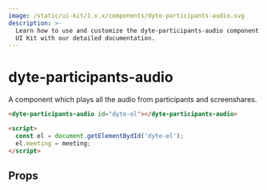 ```yaml
---
image: /static/ui-kit/1.x.x/components/dyte-participants-audio.svg
description: >-
  Learn how to use and customize the dyte-participants-audio component in Ospi's
  UI Kit with our detailed documentation.
---
```


# dyte-participants-audio

A component which plays all the audio from participants and screenshares.

```html
<dyte-participants-audio id="dyte-el"></dyte-participants-audio>

<script>
  const el = document.getElementBydId('dyte-el');
  el.meeting = meeting;
</script>
```

## Props

<PropsTable of="dyte-participants-audio" />

<head>
  <title>UI Kit dyte-participants-audio</title>
</head>
